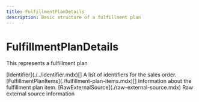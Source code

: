 ```yaml
---
title: FulfillmentPlanDetails
description: Basic structure of a fulfillment plan
---
```


FulfillmentPlanDetails
===============================================
This represents a fulfillment plan

<Reference>
  <Field name="external_sales_order_identifiers" nullable={true}>
    <Type>
    [Identifier](./../identifier.mdx)[]
    </Type>
    <Description>
      A list of identifiers for the sales order.
    </Description>
  </Field>
  <Field name="items" nullable={true}>
    <Type>
      [FulfillmentPlanItems](./fulfillment-plan-items.mdx)[]
    </Type>
    <Description>
      Information about the fulfillment plan item.
    </Description>
  </Field>
  <Field name="raw_external_source" nullable={true}>
    <Type>
      [RawExternalSource](./raw-external-source.mdx)
    </Type>
    <Description>
      Raw external source information
    </Description>
  </Field>
</Reference>